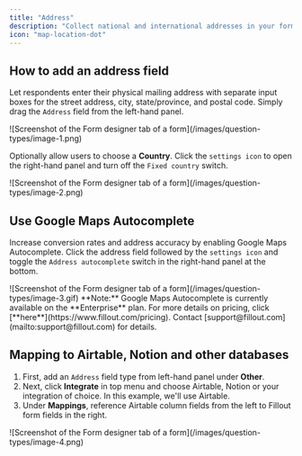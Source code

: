 ```yaml
---
title: "Address"
description: "Collect national and international addresses in your forms. Optionally add Google Maps Autocomplete."
icon: "map-location-dot"
---
```


## How to add an address field

Let respondents enter their physical mailing address with separate input boxes for the street address, city, state/province, and postal code. Simply drag the `Address` field from the left-hand panel.

<Frame>
  ![Screenshot of the Form designer tab of a form](/images/question-types/image-1.png)
</Frame>

Optionally allow users to choose a **Country**. Click the `settings icon` to open the right-hand panel and turn off the `Fixed country` switch.

<Frame style={{ width: '576px', height: '189px' }}>
  ![Screenshot of the Form designer tab of a form](/images/question-types/image-2.png)
</Frame>

## Use Google Maps Autocomplete

Increase conversion rates and address accuracy by enabling Google Maps Autocomplete. Click the address field followed by the `settings icon` and toggle the `Address autocomplete` switch in the right-hand panel at the bottom.

<Frame style={{ width: '432px', height: '234px' }}>
  ![Screenshot of the Form designer tab of a form](/images/question-types/image-3.gif)
</Frame>

<Note>
  **Note:** Google Maps Autocomplete is currently available on the **Enterprise** plan. For more details on pricing, click [**here**](https://www.fillout.com/pricing). Contact [support@fillout.com](mailto:support@fillout.com) for details.
</Note>

## Mapping to Airtable, Notion and other databases

1. First, add an `Address` field type from left-hand panel under **Other**.
2. Next, click **Integrate** in top menu and choose Airtable, Notion or your integration of choice. In this example, we'll use Airtable.
3. Under **Mappings**, reference Airtable column fields from the left to Fillout form fields in the right.
<Frame>
  ![Screenshot of the Form designer tab of a form](/images/question-types/image-4.png)
</Frame>
